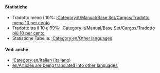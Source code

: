 {{en/Bilingual box| It
| Questa pagina è un indice di differenti '''articoli che stanno venendo tradotti in italiano''' nel wiki OpenTTD.<br/>Articoli con i modelli {{en/S|Traduzione/It}} e {{en/S|In attesa di traduzione/It}} sono automaticamente inclusi in questa categoria.
| ''This page provides an index for a wide range of '''articles are being translated into Italian''' in OpenTTD Wiki.<br/>Articles with {{en/S|Traduzione/It}} and {{en/S|In attesa di traduzione/It}} templates automatically go here.''}}

====Statistiche====
*Tradotto meno i 10%: [[:Category:it/Manual/Base Set/Cargos/Tradotto meno 10 per cento]]
*Tradotto tra il 10 e 99%: [[:Category:it/Manual/Base Set/Cargos/Tradotto più 10 per cento]]
*Statistiche Tabella: [[:Category:en/Other languages]]

====Vedi anche====
*[[:Category:en/Italian (Italiano)]]
*[[en/Articles are being translated into other languages]]